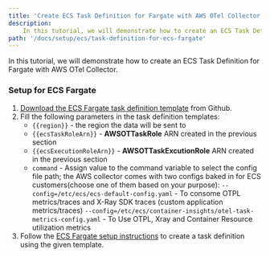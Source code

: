 ```yaml
---
title: 'Create ECS Task Definition for Fargate with AWS OTel Collector'
description:
    In this tutorial, we will demonstrate how to create an ECS Task Definition for Fargate with AWS OTel Collector.
path: '/docs/setup/ecs/task-definition-for-ecs-fargate'
---
```



In this tutorial, we will demonstrate how to create an ECS Task Definition for Fargate with AWS OTel Collector.

<SectionSeparator />

### Setup for ECS Fargate
1. [Download the ECS Fargate task definition template](https://github.com/aws-observability/aws-otel-collector/blob/master/examples/ecs/ecs-fargate-sidecar.json) from Github.
2. Fill the following parameters in the task definition templates:
    * `{{region}}` - the region the data will be sent to
    * `{{ecsTaskRoleArn}}` - **AWSOTTaskRole** ARN created in the previous section
    * `{{ecsExecutionRoleArn}}` - **AWSOTTaskExcutionRole** ARN created in the previous section
    * `command` -  Assign value to the command variable to select the config file path; the AWS collector comes with
                       two configs baked in for ECS customers(choose one of them based on your purpose):
                       `--config=/etc/ecs/ecs-default-config.yaml` - To consome OTPL metrics/traces and X-Ray SDK traces (custom application metrics/traces)
                       `--config=/etc/ecs/container-insights/otel-task-metrics-config.yaml` - To Use OTPL, Xray and Container Resource utilization metrics
3. Follow the [ECS Fargate setup instructions](https://docs.aws.amazon.com/AmazonECS/latest/developerguide/getting-started-fargate.html) to create a task definition using the given template.
